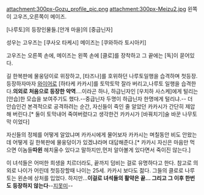attachment:300px-Gozu_profile_pic.png attachment:300px-Meizu2.jpg
왼쪽이 고우즈,오른쪽이 메이즈.

[나루토]의 등장인물들.[안개 마을]의 [중급닌자]

성우는 고우즈는 [쿠사오 타케시] 메이즈는 [쿠와하라 토시아키] 

고우즈는 오른쪽 손에, 메이즈는 왼쪽 손에 [클로]를 장착하고 그 끝에는 [독]이 묻어있다.

길 한복판에 물웅덩이로 위장하고, [타즈나]를 호위하던 나루토일행을 습격하며 첫등장. 등장하자마자 [[와이어]]로 [하타케 카카시]를 토막토막 잘라 버리고,나루토 일행을 습격한다.'''의외로 처음으로 등장한 악역'''....이라곤 하나, 하급닌자인 [우치하 사스케]에게 털리는 [안습]한 모습을 보여주기도 했다.--중급닌자 두명이 하급닌자 한명에게 털리냐.-- 더 안습인건 본격적으로 공격하려는 순간, 자신들이 죽인 줄 알았던 카카시가 간단히 제압해 버린다.[* 둘이 토막내어 죽여버렸다고 생각한건 카카시가 [바꿔치기]술 바꾼 나무토막 이었다]

자신들의 정체를 어떻게 알았냐며 카카시에게 물어보자 카카시는 며칠동안 비도 안왔는데 어떻게 길 한복판에 물웅덩이가 있겠냐라며 대답해준다.[* 카카시 자신은 마음만 먹으면 이놈들'''따윈''' 헤치울수 있다고 말하지만,먼저 알아볼게 있다면서 죽이진 않는다.]

이 녀석들은 어떠한 희생을 치르더라도, 끝까지 덤비는 걸로 유명하다고 한다. 참고로 의외로 나이가 어린데 첫등장할때 나이는 25세. 카카시 보다도 젊다. 그들의 클로로 나루토는 왼손에 상처를 입었다. 하지만...'''이걸로 녀석들의 활약은 끝... 그리고 그 이후 한번도 등장하지 않는다'''--[[지못미]]--
